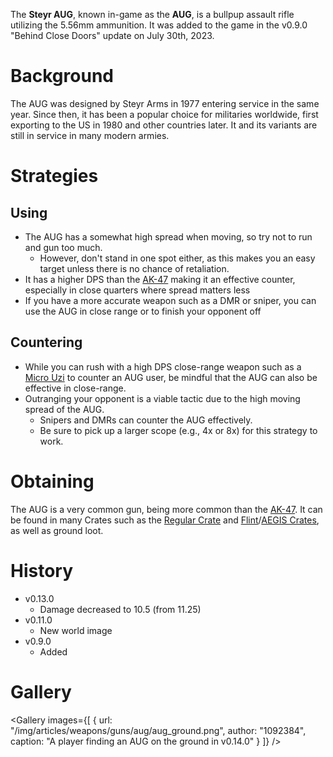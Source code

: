 The **Steyr AUG**, known in-game as the **AUG**, is a bullpup assault rifle utilizing the 5.56mm ammunition. It was added to the game in the v0.9.0 "Behind Close Doors" update on July 30th, 2023.

# Background
The AUG was designed by Steyr Arms in 1977 entering service in the same year. Since then, it has been a popular choice for militaries worldwide, first exporting to the US in 1980 and other countries later. It and its variants are still in service in many modern armies.

# Strategies
## Using
- The AUG has a somewhat high spread when moving, so try not to run and gun too much.
  - However, don't stand in one spot either, as this makes you an easy target unless there is no chance of retaliation.
- It has a higher DPS than the [AK-47](weapons/guns/ak47) making it an effective counter, especially in close quarters where spread matters less
- If you have a more accurate weapon such as a DMR or sniper, you can use the AUG in close range or to finish your opponent off

## Countering
- While you can rush with a high DPS close-range weapon such as a [Micro Uzi](/weapons/guns/micro_uzi) to counter an AUG user, be mindful that the AUG can also be effective in close-range.
- Outranging your opponent is a viable tactic due to the high moving spread of the AUG.
  - Snipers and DMRs can counter the AUG effectively.
  - Be sure to pick up a larger scope (e.g., 4x or 8x) for this strategy to work.

# Obtaining
The AUG is a very common gun, being more common than the [AK-47](weapons/guns/ak47). It can be found in many Crates such as the [Regular Crate](/obstacles/regular_crate) and [Flint](/obstacles/flint_crate)/[AEGIS Crates](/obstacles/aegis_crate), as well as ground loot.

# History
- v0.13.0 
  - Damage decreased to 10.5 (from 11.25)
- v0.11.0
  - New world image
- v0.9.0
  - Added

# Gallery

<Gallery images={[
    {
      url: "/img/articles/weapons/guns/aug/aug_ground.png",
      author: "1092384",
      caption: "A player finding an AUG on the ground in v0.14.0"
    }
  ]}
/>